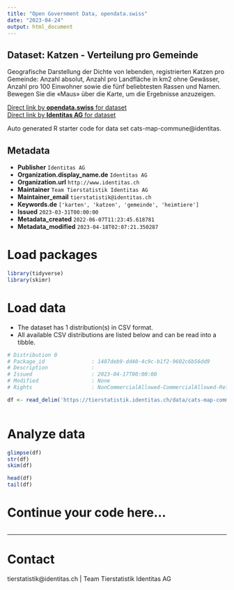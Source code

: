 ```yaml
---
title: "Open Government Data, opendata.swiss"
date: "2023-04-24"
output: html_document
---
```


## Dataset: Katzen - Verteilung pro Gemeinde

Geografische Darstellung der Dichte von lebenden, registrierten Katzen pro Gemeinde: Anzahl absolut, Anzahl pro Landfläche in km2 ohne Gewässer, Anzahl pro 100 Einwohner sowie die fünf beliebtesten Rassen und Namen. Bewegen Sie die «Maus» über die Karte, um die Ergebnisse anzuzeigen.

[Direct link by **opendata.swiss** for dataset](https://opendata.swiss/de/dataset/katzen-verteilung-pro-gemeinde)<br>
[Direct link by **Identitas AG** for dataset](https://tierstatistik.identitas.ch/)

Auto generated R starter code for data set cats-map-commune@identitas.

## Metadata

- **Publisher** `Identitas AG`
- **Organization.display_name.de** `Identitas AG`
- **Organization.url** `http://www.identitas.ch`
- **Maintainer** `Team Tierstatistik Identitas AG`
- **Maintainer_email** `tierstatistik@identitas.ch`
- **Keywords.de** `['karten', 'katzen', 'gemeinde', 'heimtiere']`
- **Issued** `2023-03-31T00:00:00`
- **Metadata_created** `2022-06-07T11:23:45.618781`
- **Metadata_modified** `2023-04-18T02:07:21.350287`


# Load packages

```r

library(tidyverse)
library(skimr)

```

# Load data

-   The dataset has 1 distribution(s) in CSV format.
-   All available CSV distributions are listed below and can be read into a tibble.

```r

# Distribution 0
# Package_id               : 1487deb9-dd40-4c9c-b1f2-9602c6b56dd9
# Description              : 
# Issued                   : 2023-04-17T00:00:00
# Modified                 : None
# Rights                   : NonCommercialAllowed-CommercialAllowed-ReferenceRequired

df <- read_delim('https://tierstatistik.identitas.ch/data/cats-map-commune.csv')



```

# Analyze data

```r

glimpse(df)
str(df)
skim(df)

head(df)
tail(df)

```

# Continue your code here...

```r

```

------------------------------------------------------------------------

# Contact

tierstatistik@identitas.ch | Team Tierstatistik Identitas AG
